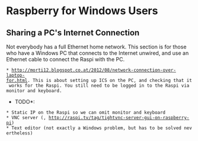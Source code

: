 = Raspberry for Windows Users =

== Sharing a PC's Internet Connection ==

Not everybody has a full Ethernet home network. This section is for
those who have a Windows PC that connects to the Internet unwired, and
use an Ethernet cable to connect the Raspi with the PC.

 * http://morti12.blogspot.co.at/2012/08/network-connection-over-laptop-for.html. This is about setting up ICS on the PC, and checking that it works for the Raspi. You still need to be logged in to the Raspi via monitor and keyboard.

*TODO*:

 * Static IP on the Raspi so we can omit monitor and keyboard
 * VNC server ({{{apt-get install tightvncserver}}}, http://raspi.tv/tag/tightvnc-server-gui-on-raspberry-pi)
 * Text editor (not exactly a Windows problem, but has to be solved nevertheless)
